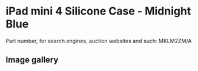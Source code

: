 
# iPad mini 4 Silicone Case - Midnight Blue

Part number, for search engines, auction websites and such: MKLM2ZM/A

## Image gallery

<div style={{ width: "768px" }}>
  <GalleryComponent
    images={[
      {
        original: "/everysource/MKLM2.webp",
        thumbnail: "/everypreview/MKLM2.webp",
      },
      {
        original: "/everysource/MKLM2_AV1_GOLD.webp",
        thumbnail: "/everypreview/MKLM2_AV1_GOLD.webp",
      },
      {
        original: "/everysource/MKLM2_AV1_SILVER.webp",
        thumbnail: "/everypreview/MKLM2_AV1_SILVER.webp",
      },
      {
        original: "/everysource/MKLM2_AV1_SPACE_GRAY.webp",
        thumbnail: "/everypreview/MKLM2_AV1_SPACE_GRAY.webp",
      },
      {
        original: "/everysource/MKLM2_AV2.webp",
        thumbnail: "/everypreview/MKLM2_AV2.webp",
      },
      {
        original: "/everysource/MKLM2_AV3.webp",
        thumbnail: "/everypreview/MKLM2_AV3.webp",
      },
      {
        original: "/everysource/MKLM2_AV4.webp",
        thumbnail: "/everypreview/MKLM2_AV4.webp",
      }
    ]}
  />
</div>